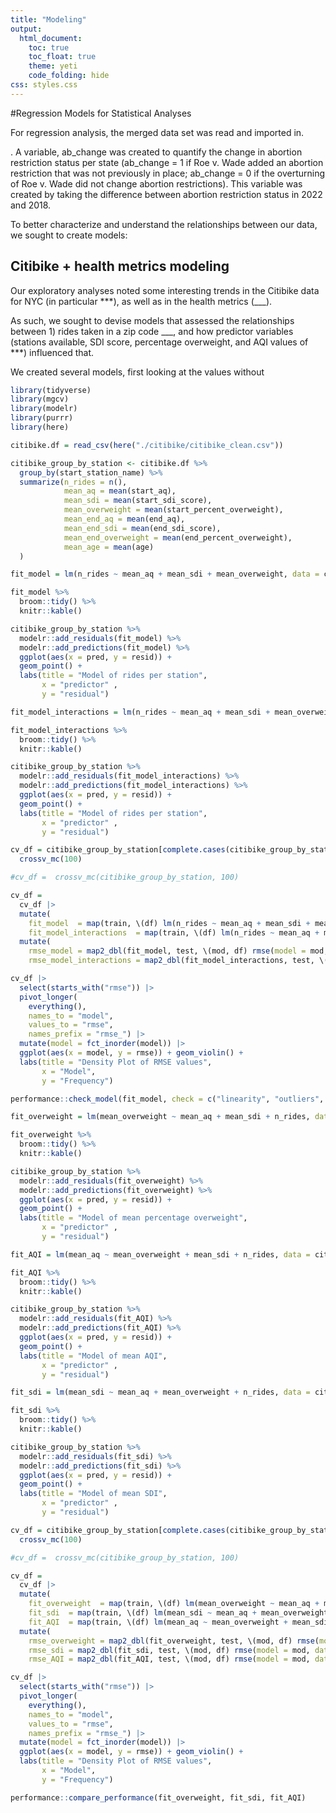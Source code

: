 ```yaml
---
title: "Modeling"
output: 
  html_document:
    toc: true
    toc_float: true
    theme: yeti
    code_folding: hide
css: styles.css
---
```


#Regression Models for Statistical Analyses 

For regression analysis, the merged data set was read and imported in. 

. A variable, ab_change was created to quantify the change in abortion restriction status per state (ab_change = 1 if Roe v. Wade added an abortion restriction that was not previously in place; ab_change = 0 if the overturning of Roe v. Wade did not change abortion restrictions). This variable was created by taking the difference between abortion restriction status in 2022 and 2018.

To better characterize and understand the relationships between our data, we sought to create models:



## Citibike + health metrics modeling

Our exploratory analyses noted some interesting trends in the Citibike data for NYC (in particular ***), as well as in the health metrics (___). 

As such, we sought to devise models that assessed the relationships between 1) rides taken in a zip code ___, and how predictor variables (stations available, SDI score, percentage overweight, and AQI values of ***) influenced that. 

We created several models, first looking at the values without 

```r
library(tidyverse)
library(mgcv)
library(modelr)
library(purrr)
library(here)
```


```r
citibike.df = read_csv(here("./citibike/citibike_clean.csv"))

citibike_group_by_station <- citibike.df %>%
  group_by(start_station_name) %>%
  summarize(n_rides = n(), 
            mean_aq = mean(start_aq),
            mean_sdi = mean(start_sdi_score), 
            mean_overweight = mean(start_percent_overweight), 
            mean_end_aq = mean(end_aq),
            mean_end_sdi = mean(end_sdi_score),
            mean_end_overweight = mean(end_percent_overweight),
            mean_age = mean(age)
  )

fit_model = lm(n_rides ~ mean_aq + mean_sdi + mean_overweight, data = citibike_group_by_station)

fit_model %>%
  broom::tidy() %>%
  knitr::kable()

citibike_group_by_station %>%
  modelr::add_residuals(fit_model) %>%
  modelr::add_predictions(fit_model) %>%
  ggplot(aes(x = pred, y = resid)) +
  geom_point() + 
  labs(title = "Model of rides per station",
       x = "predictor" ,
       y = "residual")

```

```r
fit_model_interactions = lm(n_rides ~ mean_aq + mean_sdi + mean_overweight + mean_aq*mean_sdi + mean_aq*mean_overweight + mean_aq*mean_sdi*mean_overweight, data = citibike_group_by_station)

fit_model_interactions %>%
  broom::tidy() %>%
  knitr::kable()

citibike_group_by_station %>%
  modelr::add_residuals(fit_model_interactions) %>%
  modelr::add_predictions(fit_model_interactions) %>%
  ggplot(aes(x = pred, y = resid)) +
  geom_point() + 
  labs(title = "Model of rides per station",
       x = "predictor" ,
       y = "residual")
```


```r
cv_df = citibike_group_by_station[complete.cases(citibike_group_by_station$mean_aq), ] %>%
  crossv_mc(100) 

#cv_df =  crossv_mc(citibike_group_by_station, 100) 

cv_df = 
  cv_df |> 
  mutate(
    fit_model  = map(train, \(df) lm(n_rides ~ mean_aq + mean_sdi + mean_overweight, data = df)), 
    fit_model_interactions  = map(train, \(df) lm(n_rides ~ mean_aq + mean_sdi + mean_overweight + mean_aq*mean_sdi + mean_aq*mean_overweight + mean_aq*mean_sdi*mean_overweight, data = df))) |>  
  mutate(
    rmse_model = map2_dbl(fit_model, test, \(mod, df) rmse(model = mod, data = df)),
    rmse_model_interactions = map2_dbl(fit_model_interactions, test, \(mod, df) rmse(model = mod, data = df)))
```

```r
cv_df |> 
  select(starts_with("rmse")) |> 
  pivot_longer(
    everything(),
    names_to = "model", 
    values_to = "rmse",
    names_prefix = "rmse_") |> 
  mutate(model = fct_inorder(model)) |> 
  ggplot(aes(x = model, y = rmse)) + geom_violin() +
  labs(title = "Density Plot of RMSE values", 
       x = "Model",
       y = "Frequency")
```

```r
performance::check_model(fit_model, check = c("linearity", "outliers", "qq", "normality"))
```


```r
fit_overweight = lm(mean_overweight ~ mean_aq + mean_sdi + n_rides, data = citibike_group_by_station)

fit_overweight %>%
  broom::tidy() %>%
  knitr::kable()

citibike_group_by_station %>%
  modelr::add_residuals(fit_overweight) %>%
  modelr::add_predictions(fit_overweight) %>%
  ggplot(aes(x = pred, y = resid)) +
  geom_point() + 
  labs(title = "Model of mean percentage overweight",
       x = "predictor" ,
       y = "residual")

fit_AQI = lm(mean_aq ~ mean_overweight + mean_sdi + n_rides, data = citibike_group_by_station)

fit_AQI %>%
  broom::tidy() %>%
  knitr::kable()

citibike_group_by_station %>%
  modelr::add_residuals(fit_AQI) %>%
  modelr::add_predictions(fit_AQI) %>%
  ggplot(aes(x = pred, y = resid)) +
  geom_point() + 
  labs(title = "Model of mean AQI",
       x = "predictor" ,
       y = "residual")

fit_sdi = lm(mean_sdi ~ mean_aq + mean_overweight + n_rides, data = citibike_group_by_station)

fit_sdi %>%
  broom::tidy() %>%
  knitr::kable()

citibike_group_by_station %>%
  modelr::add_residuals(fit_sdi) %>%
  modelr::add_predictions(fit_sdi) %>%
  ggplot(aes(x = pred, y = resid)) +
  geom_point() + 
  labs(title = "Model of mean SDI",
       x = "predictor" ,
       y = "residual")
```

```r
cv_df = citibike_group_by_station[complete.cases(citibike_group_by_station$mean_aq), ] %>%
  crossv_mc(100) 

#cv_df =  crossv_mc(citibike_group_by_station, 100) 

cv_df = 
  cv_df |> 
  mutate(
    fit_overweight  = map(train, \(df) lm(mean_overweight ~ mean_aq + mean_sdi + n_rides, data = df)), 
    fit_sdi  = map(train, \(df) lm(mean_sdi ~ mean_aq + mean_overweight + n_rides, data = df)), 
    fit_AQI  = map(train, \(df) lm(mean_aq ~ mean_overweight + mean_sdi + n_rides, data = df))) |>  
  mutate(
    rmse_overweight = map2_dbl(fit_overweight, test, \(mod, df) rmse(model = mod, data = df)),
    rmse_sdi = map2_dbl(fit_sdi, test, \(mod, df) rmse(model = mod, data = df)),
    rmse_AQI = map2_dbl(fit_AQI, test, \(mod, df) rmse(model = mod, data = df)))

cv_df |> 
  select(starts_with("rmse")) |> 
  pivot_longer(
    everything(),
    names_to = "model", 
    values_to = "rmse",
    names_prefix = "rmse_") |> 
  mutate(model = fct_inorder(model)) |> 
  ggplot(aes(x = model, y = rmse)) + geom_violin() +
  labs(title = "Density Plot of RMSE values", 
       x = "Model",
       y = "Frequency")
```

```r
performance::compare_performance(fit_overweight, fit_sdi, fit_AQI)
```

